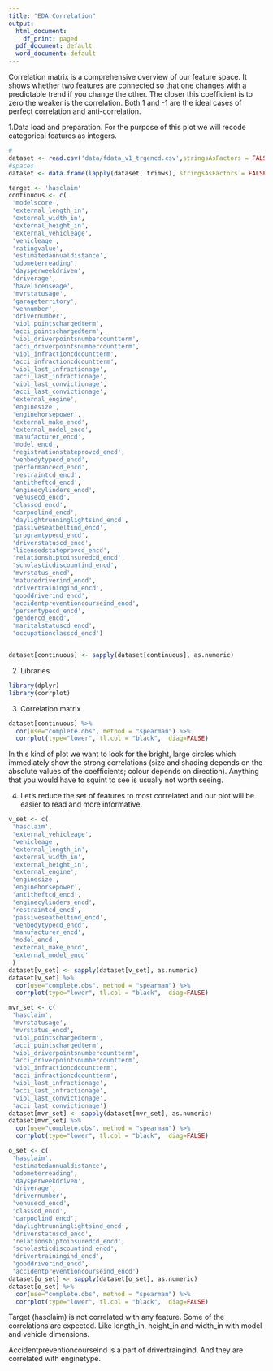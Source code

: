 ```yaml
---
title: "EDA Correlation"
output:
  html_document:
    df_print: paged
  pdf_document: default
  word_document: default
---
```


Correlation matrix is a  comprehensive overview of our feature space. 
It shows whether two features are connected so that one changes with a predictable trend if you change the other. The closer this coefficient is to zero the weaker is the correlation. Both 1 and -1 are the ideal cases of perfect correlation and anti-correlation.



1.Data load and preparation. For the purpose of this plot we will recode  categorical features as integers. 

```r
#
dataset <- read.csv('data/fdata_v1_trgencd.csv',stringsAsFactors = FALSE )
#spaces
dataset <- data.frame(lapply(dataset, trimws), stringsAsFactors = FALSE)

target <- 'hasclaim'
continuous <- c( 
 'modelscore',
 'external_length_in',
 'external_width_in',
 'external_height_in',
 'external_vehicleage',
 'vehicleage',
 'ratingvalue',
 'estimatedannualdistance',
 'odometerreading',
 'daysperweekdriven',
 'driverage',
 'havelicenseage',
 'mvrstatusage',
 'garageterritory',
 'vehnumber',
 'drivernumber',
 'viol_pointschargedterm',
 'acci_pointschargedterm',
 'viol_driverpointsnumbercountterm',
 'acci_driverpointsnumbercountterm',
 'viol_infractioncdcountterm',
 'acci_infractioncdcountterm',
 'viol_last_infractionage',
 'acci_last_infractionage',
 'viol_last_convictionage',
 'acci_last_convictionage',
 'external_engine',
 'enginesize',
 'enginehorsepower',
 'external_make_encd',
 'external_model_encd',
 'manufacturer_encd',
 'model_encd',
 'registrationstateprovcd_encd',
 'vehbodytypecd_encd',
 'performancecd_encd',
 'restraintcd_encd',
 'antitheftcd_encd',
 'enginecylinders_encd',
 'vehusecd_encd',
 'classcd_encd',
 'carpoolind_encd',
 'daylightrunninglightsind_encd',
 'passiveseatbeltind_encd',
 'programtypecd_encd',
 'driverstatuscd_encd',
 'licensedstateprovcd_encd',
 'relationshiptoinsuredcd_encd',
 'scholasticdiscountind_encd',
 'mvrstatus_encd',
 'maturedriverind_encd',
 'drivertrainingind_encd',
 'gooddriverind_encd',
 'accidentpreventioncourseind_encd',
 'persontypecd_encd',
 'gendercd_encd',
 'maritalstatuscd_encd',
 'occupationclasscd_encd')


dataset[continuous] <- sapply(dataset[continuous], as.numeric)
```

2. Libraries
```r
library(dplyr)
library(corrplot)

```

3. Correlation matrix

```r
dataset[continuous] %>%
  cor(use="complete.obs", method = "spearman") %>%
  corrplot(type="lower", tl.col = "black",  diag=FALSE)
```

In this kind of plot we want to look for the bright, large circles which immediately 
show the strong correlations (size and shading depends on the absolute values of the 
coefficients; colour depends on direction). Anything that you would have to squint to see is usually not worth seeing.

4. Let's reduce the set of features to most correlated and our plot will be easier to read and more informative.

```r
v_set <- c(
 'hasclaim',    
 'external_vehicleage',
 'vehicleage',
 'external_length_in',
 'external_width_in',
 'external_height_in',
 'external_engine',
 'enginesize',
 'enginehorsepower',
 'antitheftcd_encd',
 'enginecylinders_encd',
 'restraintcd_encd',
 'passiveseatbeltind_encd',
 'vehbodytypecd_encd',
 'manufacturer_encd',
 'model_encd',
 'external_make_encd',
 'external_model_encd'
 )
dataset[v_set] <- sapply(dataset[v_set], as.numeric)
dataset[v_set] %>%
  cor(use="complete.obs", method = "spearman") %>%
  corrplot(type="lower", tl.col = "black",  diag=FALSE)
```

```r
mvr_set <- c(
 'hasclaim',  
 'mvrstatusage',
 'mvrstatus_encd',
 'viol_pointschargedterm',
 'acci_pointschargedterm',
 'viol_driverpointsnumbercountterm',
 'acci_driverpointsnumbercountterm',
 'viol_infractioncdcountterm',
 'acci_infractioncdcountterm',
 'viol_last_infractionage',
 'acci_last_infractionage',
 'viol_last_convictionage',
 'acci_last_convictionage')
dataset[mvr_set] <- sapply(dataset[mvr_set], as.numeric)
dataset[mvr_set] %>%
  cor(use="complete.obs", method = "spearman") %>%
  corrplot(type="lower", tl.col = "black",  diag=FALSE)
```


```r
o_set <- c(
 'hasclaim',
 'estimatedannualdistance',
 'odometerreading',
 'daysperweekdriven',
 'driverage',
 'drivernumber',
 'vehusecd_encd',
 'classcd_encd',
 'carpoolind_encd',
 'daylightrunninglightsind_encd',
 'driverstatuscd_encd',
 'relationshiptoinsuredcd_encd',
 'scholasticdiscountind_encd',
 'drivertrainingind_encd',
 'gooddriverind_encd',
 'accidentpreventioncourseind_encd')
dataset[o_set] <- sapply(dataset[o_set], as.numeric)
dataset[o_set] %>%
  cor(use="complete.obs", method = "spearman") %>%
  corrplot(type="lower", tl.col = "black",  diag=FALSE)
```


Target (hasclaim) is not correlated with any feature. Some of the correlations are expected. Like  length_in, height_in and width_in with model and vehicle dimensions.

Accidentpreventioncourseind is a part of drivertraingind. And they are correlated with enginetype.